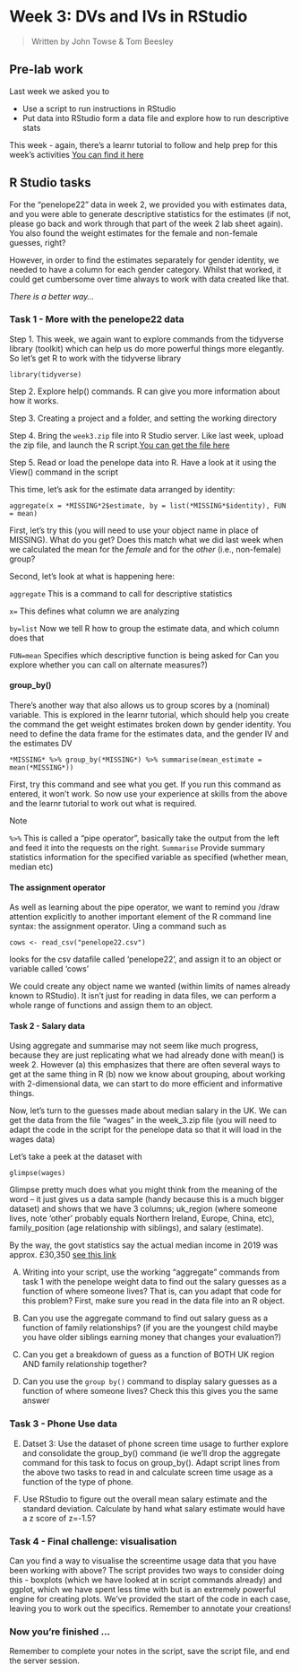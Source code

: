 # Week 3: DVs and IVs in RStudio

> Written by John Towse & Tom Beesley

## Pre-lab work

Last week we asked you to

-   Use a script to run instructions in RStudio
-   Put data into RStudio form a data file and explore how to run descriptive stats

This week - again, there's a learnr tutorial to follow and help prep for this week's activities [You can find it here](https://ma-rconnect.lancs.ac.uk/W3LabPrep/){target="_blank"}

## R Studio tasks

For the "penelope22" data in week 2, we provided you with estimates data, and you were able to generate descriptive statistics for the estimates (if not, please go back and work through that part of the week 2 lab sheet again). You also found the weight estimates for the female and non-female guesses, right?

However, in order to find the estimates separately for gender identity, we needed to have a column for each gender category. Whilst that worked, it could get cumbersome over time always to work with data created like that.

*There is a better way...*

### Task 1 - More with the penelope22 data

Step 1. This week, we again want to explore commands from the tidyverse library (toolkit) which can help us do more powerful things more elegantly. So let's get R to work with the tidyverse library

`library(tidyverse)`

Step 2. Explore help() commands. R can give you more information about how it works.

Step 3. Creating a project and a folder, and setting the working directory

Step 4. Bring the `week3.zip` file into R Studio server. Like last week, upload the zip file, and launch the R script.[You can get the file here](files/Week_3/week_3.zip)

Step 5. Read or load the penelope data into R. Have a look at it using the View() command in the script

This time, let's ask for the estimate data arranged by identity:

`aggregate(x = *MISSING*2$estimate, by = list(*MISSING*$identity), FUN = mean)`

First, let's try this (you will need to use your object name in place of MISSING). What do you get? Does this match what we did last week when we calculated the mean for the *female* and for the *other* (i.e., non-female) group?

Second, let's look at what is happening here:

`aggregate` This is a command to call for descriptive statistics

`x=` This defines what column we are analyzing

`by=list` Now we tell R how to group the estimate data, and which column does that

`FUN=mean` Specifies which descriptive function is being asked for Can you explore whether you can call on alternate measures?)

#### group_by()

There's another way that also allows us to group scores by a (nominal) variable. This is explored in the learnr tutorial, which should help you create the command the get weight estimates broken down by gender identity. You need to define the data frame for the estimates data, and the gender IV and the estimates DV

`*MISSING* %>% group_by(*MISSING*) %>% summarise(mean_estimate = mean(*MISSING*))`

First, try this command and see what you get. If you run this command as entered, it won't work. So now use your experience at skills from the above and the learnr tutorial to work out what is required.

Note

`%>%` This is called a "pipe operator", basically take the output from the left and feed it into the requests on the right. `Summarise` Provide summary statistics information for the specified variable as specified (whether mean, median etc)

#### The assignment operator

As well as learning about the pipe operator, we want to remind you /draw attention explicitly to another important element of the R command line syntax: the assignment operator. Uing a command such as

`cows <- read_csv("penelope22.csv")`

looks for the csv datafile called 'penelope22', and assign it to an object or variable called 'cows'

We could create any object name we wanted (within limits of names already known to RStudio). It isn't just for reading in data files, we can perform a whole range of functions and assign them to an object.

#### Task 2 - Salary data

Using aggregate and summarise may not seem like much progress, because they are just replicating what we had already done with mean() is week 2. However (a) this emphasizes that there are often several ways to get at the same thing in R (b) now we know about grouping, about working with 2-dimensional data, we can start to do more efficient and informative things.

Now, let's turn to the guesses made about median salary in the UK. We can get the data from the file "wages" in the week_3.zip file (you will need to adapt the code in the script for the penelope data so that it will load in the wages data)

Let's take a peek at the dataset with

`glimpse(wages)`

Glimpse pretty much does what you might think from the meaning of the word -- it just gives us a data sample (handy because this is a much bigger dataset) and shows that we have 3 columns; uk_region (where someone lives, note 'other' probably equals Northern Ireland, Europe, China, etc), family_position (age relationship with siblings), and salary (estimate).

By the way, the govt statistics say the actual median income in 2019 was approx. £30,350 [see this link](https://www.statista.com/statistics/1002964/average-full-time-annual-earnings-in-the-uk/){target="_blank"}

A)  Writing into your script, use the working "aggregate" commands from task 1 with the penelope weight data to find out the salary guesses as a function of where someone lives? That is, can you adapt that code for this problem? First, make sure you read in the data file into an R object.

B)  Can you use the aggregate command to find out salary guess as a function of family relationships? (if you are the youngest child maybe you have older siblings earning money that changes your evaluation?)

C)  Can you get a breakdown of guess as a function of BOTH UK region AND family relationship together?

D)  Can you use the `group by()` command to display salary guesses as a function of where someone lives? Check this this gives you the same answer

### Task 3 - Phone Use data

E)  Datset 3: Use the dataset of phone screen time usage to further explore and consolidate the group_by() command (ie we'll drop the aggregate command for this task to focus on group_by(). Adapt script lines from the above two tasks to read in and calculate screen time usage as a function of the type of phone.

F)  Use RStudio to figure out the overall mean salary estimate and the standard deviation. Calculate by hand what salary estimate would have a z score of z=-1.5?

### Task 4 - Final challenge: visualisation

Can you find a way to visualise the screentime usage data that you have been working with above? The script provides two ways to consider doing this - boxplots (which we have looked at in script commands already) and ggplot, which we have spent less time with but is an extremely powerful engine for creating plots. We've provided the start of the code in each case, leaving you to work out the specifics. Remember to annotate your creations!

### Now you're finished ...

Remember to complete your notes in the script, save the script file, and end the server session.
